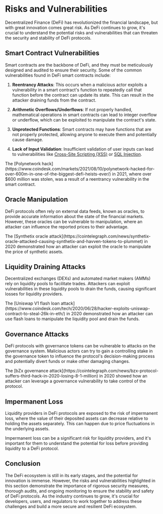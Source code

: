 
# Risks and Vulnerabilities

Decentralized Finance (DeFi) has revolutionized the financial landscape, but with great innovation comes great risk. As DeFi continues to grow, it's crucial to understand the potential risks and vulnerabilities that can threaten the security and stability of DeFi protocols.

## Smart Contract Vulnerabilities

Smart contracts are the backbone of DeFi, and they must be meticulously designed and audited to ensure their security. Some of the common vulnerabilities found in DeFi smart contracts include:

1. **Reentrancy Attacks**: This occurs when a malicious actor exploits a vulnerability in a smart contract's function to repeatedly call that function before the contract can update its state. This can result in the attacker draining funds from the contract.

2. **Arithmetic Overflows/Underflows**: If not properly handled, mathematical operations in smart contracts can lead to integer overflow or underflow, which can be exploited to manipulate the contract's state.

3. **Unprotected Functions**: Smart contracts may have functions that are not properly protected, allowing anyone to execute them and potentially cause damage.

4. **Lack of Input Validation**: Insufficient validation of user inputs can lead to vulnerabilities like [Cross-Site Scripting (XSS)](https://owasp.org/www-community/attacks/xss/) or [SQL Injection](https://owasp.org/www-community/attacks/SQL_Injection).

<Callout type="warning">
The [Polynetwork hack](https://www.coindesk.com/markets/2021/08/10/polynetwork-hacked-for-over-600m-in-one-of-the-biggest-defi-heists-ever/) in 2021, where over $600 million was stolen, was a result of a reentrancy vulnerability in the smart contract.
</Callout>

## Oracle Manipulation

DeFi protocols often rely on external data feeds, known as oracles, to provide accurate information about the state of the financial markets. However, these oracles can be vulnerable to manipulation, where an attacker can influence the reported prices to their advantage.

<Callout type="info">
The [Synthetix oracle attack](https://cointelegraph.com/news/synthetix-oracle-attacked-causing-synthetix-and-havven-tokens-to-plummet) in 2020 demonstrated how an attacker can exploit the oracle to manipulate the price of synthetic assets.
</Callout>

## Liquidity Draining Attacks

Decentralized exchanges (DEXs) and automated market makers (AMMs) rely on liquidity pools to facilitate trades. Attackers can exploit vulnerabilities in these liquidity pools to drain the funds, causing significant losses for liquidity providers.

<Callout type="warning">
The [Uniswap V1 flash loan attack](https://www.coindesk.com/tech/2020/06/28/hacker-exploits-uniswap-contract-to-steal-26k-in-eth/) in 2020 demonstrated how an attacker can use flash loans to manipulate the liquidity pool and drain the funds.
</Callout>

## Governance Attacks

DeFi protocols with governance tokens can be vulnerable to attacks on the governance system. Malicious actors can try to gain a controlling stake in the governance token to influence the protocol's decision-making process and potentially divert funds or make other damaging changes.

<Callout type="info">
The [bZx governance attack](https://cointelegraph.com/news/bzx-protocol-suffers-third-hack-in-2020-losing-8-1-million) in 2020 showed how an attacker can leverage a governance vulnerability to take control of the protocol.
</Callout>

## Impermanent Loss

Liquidity providers in DeFi protocols are exposed to the risk of impermanent loss, where the value of their deposited assets can decrease relative to holding the assets separately. This can happen due to price fluctuations in the underlying assets.

<Callout type="warning">
Impermanent loss can be a significant risk for liquidity providers, and it's important for them to understand the potential for loss before providing liquidity to a DeFi protocol.
</Callout>

## Conclusion

The DeFi ecosystem is still in its early stages, and the potential for innovation is immense. However, the risks and vulnerabilities highlighted in this section demonstrate the importance of rigorous security measures, thorough audits, and ongoing monitoring to ensure the stability and safety of DeFi protocols. As the industry continues to grow, it's crucial for developers, users, and regulators to work together to address these challenges and build a more secure and resilient DeFi ecosystem.